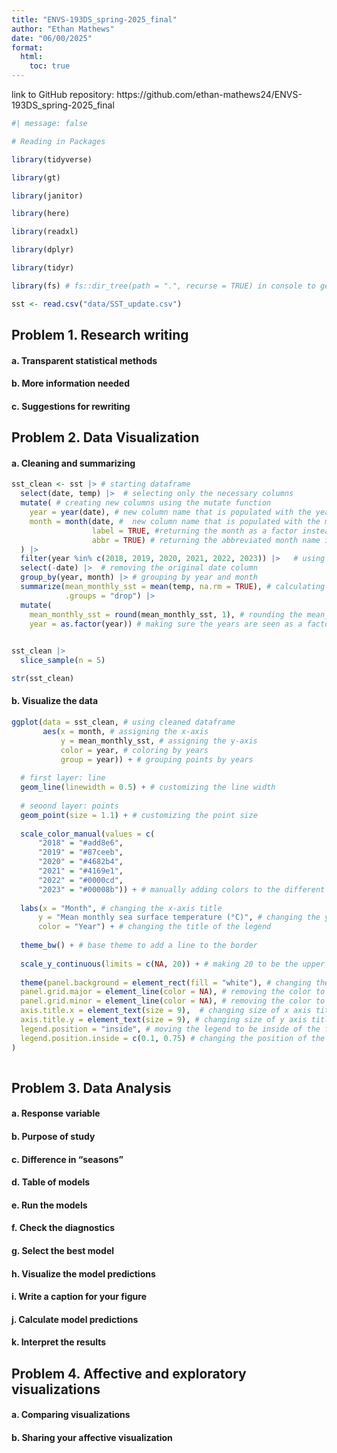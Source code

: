 ```yaml
---
title: "ENVS-193DS_spring-2025_final"
author: "Ethan Mathews"
date: "06/00/2025"
format:
  html:
    toc: true 
---
```


link to GitHub repository: https://github.com/ethan-mathews24/ENVS-193DS_spring-2025_final


```r
#| message: false

# Reading in Packages

library(tidyverse)

library(gt)

library(janitor)

library(here)

library(readxl)

library(dplyr)

library(tidyr)

library(fs) # fs::dir_tree(path = ".", recurse = TRUE) in console to get file structure 

sst <- read.csv("data/SST_update.csv")


```


## Problem 1. Research writing


#### a. Transparent statistical methods 




#### b. More information needed




#### c. Suggestions for rewriting 




## Problem 2. Data Visualization 


#### a. Cleaning and summarizing 

```r

sst_clean <- sst |> # starting dataframe
  select(date, temp) |>  # selecting only the necessary columns 
  mutate( # creating new columns using the mutate function
    year = year(date), # new column name that is populated with the year by using lubridate package to pull only the year from the date column
    month = month(date, #  new column name that is populated with the month by using the lubridate package 
                  label = TRUE, #returning the month as a factor instead of a numerical value
                  abbr = TRUE) # returning the abbreviated month name instead of the full name
  ) |> 
  filter(year %in% c(2018, 2019, 2020, 2021, 2022, 2023)) |>   # using the filter function to only select the desired years that we want to plot, also reducing processing load 
  select(-date) |>  # removing the original date column 
  group_by(year, month) |> # grouping by year and month 
  summarize(mean_monthly_sst = mean(temp, na.rm = TRUE), # calculating the mean of the surface temp
            .groups = "drop") |>  
  mutate( 
    mean_monthly_sst = round(mean_monthly_sst, 1), # rounding the mean_monthly_sst to one decimal place
    year = as.factor(year)) # making sure the years are seen as a factor
  
```

```r

sst_clean |> 
  slice_sample(n = 5)

```

```r

str(sst_clean)

```


#### b. Visualize the data 

```r

ggplot(data = sst_clean, # using cleaned dataframe
       aes(x = month, # assigning the x-axis
           y = mean_monthly_sst, # assigning the y-axis
           color = year, # coloring by years
           group = year)) + # grouping points by years 
  
  # first layer: line
  geom_line(linewidth = 0.5) + # customizing the line width 
  
  # seoond layer: points
  geom_point(size = 1.1) + # customizing the point size
  
  scale_color_manual(values = c(
      "2018" = "#add8e6",  
      "2019" = "#87ceeb",  
      "2020" = "#4682b4",  
      "2021" = "#4169e1",  
      "2022" = "#0000cd",  
      "2023" = "#00008b")) + # manually adding colors to the different years
  
  labs(x = "Month", # changing the x-axis title 
      y = "Mean monthly sea surface temperature (°C)", # changing the y-axis title 
      color = "Year") + # changing the title of the legend 
  
  theme_bw() + # base theme to add a line to the border 
  
  scale_y_continuous(limits = c(NA, 20)) + # making 20 to be the upper limit of the y-axis 
  
  theme(panel.background = element_rect(fill = "white"), # changing the background color
  panel.grid.major = element_line(color = NA), # removing the color to the grid lines
  panel.grid.minor = element_line(color = NA), # removing the color to the grid lines
  axis.title.x = element_text(size = 9),  # changing size of x axis title
  axis.title.y = element_text(size = 9), # changing size of y axis title
  legend.position = "inside", # moving the legend to be inside of the figure 
  legend.position.inside = c(0.1, 0.75) # changing the position of the legend to be inside the graph by treating it as (x,y) coordinates 
)
  

```



## Problem 3. Data Analysis




#### a. Response variable 




#### b. Purpose of study 




#### c. Difference in "seasons"




#### d. Table of models 




#### e. Run the models 




#### f. Check the diagnostics




#### g. Select the best model 




#### h. Visualize the model predictions 




#### i. Write a caption for your figure 




#### j. Calculate model predictions 




#### k. Interpret the results 




## Problem 4. Affective and exploratory visualizations


#### a. Comparing visualizations 



#### b. Sharing your affective visualization 










